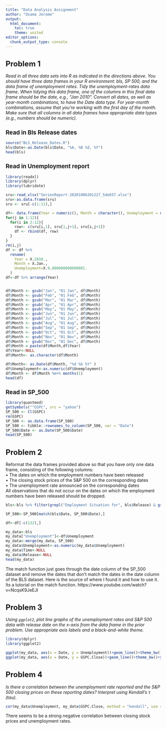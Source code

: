 ```yaml
---
title: "Data Analysis Assignment"
author: "Osama Jerome"
output: 
  html_document:
    toc: true
    theme: united
editor_options: 
  chunk_output_type: console
---
```


<style type="text/css">
/* downgrade the header sizes */
h1 {
font-size: 24px;
}
h1.title {
font-size: 24px;
}
h2 {
font-size: 18.72px;
}

</style>



# Problem 1

*Read in all three data sets into R as indicated in the directions above. You should have three data frames in your R environment: bls, SP 500, and the data frame of unemployment rates.
Tidy the unemployment-rates data frame. When tidying this data frame, one of the columns in this final data frame should be the date, e.g., “Jan 2010”.
Convert all dates, as well as year-month combinations, to have the Date data type. For year-month combinations, assume that you’re working with the first day of the month. Make sure that all columns in all data frames have appropriate data types (e.g., numbers should be numeric).*

## Read in Bls Release dates

```r
source("BLS_Release_Dates.R")
bls$Date<-as.Date(bls$Date, "%A, %B %d, %Y")
head(bls)
```

## Read in Unemployment report

```r
library(readxl)
library(dplyr)
library(lubridate)

sru<-read_xlsx("SeriesReport-20201006201227_5de657.xlsx")
sru<-as.data.frame(sru)
sru <- sru[-c(1:11),]

df<- data.frame(Year = numeric(), Month = character(), Unemployment = numeric())
for(j in 1:12){
  for(i in 2:12){
    row<- c(sru[i,1], sru[1,j+1], sru[i,j+1])
    df <- rbind(df, row)
  }
}
rm(i,j)
df <- df %>% 
  rename(
    Year = X.2010.,
    Month = X.Jan.,
    Unemployment=X.9.800000000000001.
  )
df<-df %>% arrange(Year)


df$Month <- gsub("Jan", "01 Jan", df$Month)
df$Month <- gsub("Feb", "01 Feb", df$Month)
df$Month <- gsub("Mar", "01 Mar", df$Month)
df$Month <- gsub("Apr", "01 Apr", df$Month)
df$Month <- gsub("May", "01 May", df$Month)
df$Month <- gsub("Jun", "01 Jun", df$Month)
df$Month <- gsub("Jul", "01 Jul", df$Month)
df$Month <- gsub("Aug", "01 Aug", df$Month)
df$Month <- gsub("Sep", "01 Sep", df$Month)
df$Month <- gsub("Oct", "01 Oct", df$Month)
df$Month <- gsub("Nov", "01 Nov", df$Month)
df$Month <- gsub("Dec", "01 Dec", df$Month)
df$Month = paste(df$Month,df$Year)
df$Year<-NULL
df$Month<- as.character(df$Month)

df$Month<- as.Date(df$Month, "%d %b %Y" )
df$Unemployment<-as.numeric(df$Unemployment)
df$Month <- df$Month %m+% months(1)
head(df)
```

## Read in SP_500

```r
library(quantmod)
getSymbols("^GSPC", src = "yahoo") 
SP_500 <- Cl(GSPC)
rm(GSPC)
SP_500 <- as.data.frame(SP_500)
SP_500 <- tibble::rownames_to_column(SP_500, var = "Date") 
SP_500$Date <- as.Date(SP_500$Date)
head(SP_500)
```

# Problem 2

Reformat the data frames provided above so that you have only one data frame, consisting of the following columns:  
  • The dates on which the employment numbers have been released  
  • The closing stock prices of the S&P 500 on the corresponding dates   
  • The unemployment rate announced on the corresponding dates  
All observations that do not occur on the dates on which the employment numbers
have been released should be dropped.
```r

bls<-bls %>% filter(grepl("Employment Situation for", bls$Release) & grepl("200",bls$Release)==FALSE)

SP_500<-SP_500[match(bls$Date, SP_500$Date),]

df<-df[-c(132),]

my_data<-bls
my_data["Unemployment"]<-df$Unemployment
my_data<-merge(my_data, SP_500)
my_data$Unemployment<-as.numeric(my_data$Unemployment)
my_data$Time<-NULL
my_data$Release<-NULL
head(my_data)
```

The match function just goes through the date column of the SP_500 dataset and remove the dates that don't match the dates in the date column of the BLS dataset. Here is the source of where I found it and how to use it. Its a tutorial on the match function. https://www.youtube.com/watch?v=NcqsK9JeEJI

# Problem 3

*Using `ggplot2`, plot line graphs of the unemployment rates and S&P 500
data with release date on the x-axis from the data frame in the prior problem. Use
appropriate axis labels and a black-and-white theme.*

```r
library(dplyr)
library(ggplot2)


```

```r
ggplot(my_data, aes(x = Date, y = Unemployment))+geom_line()+theme_bw()+ylab("Unemployment Rate")
ggplot(my_data, aes(x = Date, y = GSPC.Close))+geom_line()+theme_bw()+ylab("S&P 500 Closing Stock Prices")
```

# Problem 4

*Is there a correlation between the unemployment rate reported and the
S&P 500 closing prices on these reporting dates? Interpret using Kendall’s τ (tau).*
```r
cor(my_data$Unemployment, my_data$GSPC.Close, method = "kendall", use = "complete.obs")

```
There seems to be a strong negative correlation between closing stock prices and unemployment rates.